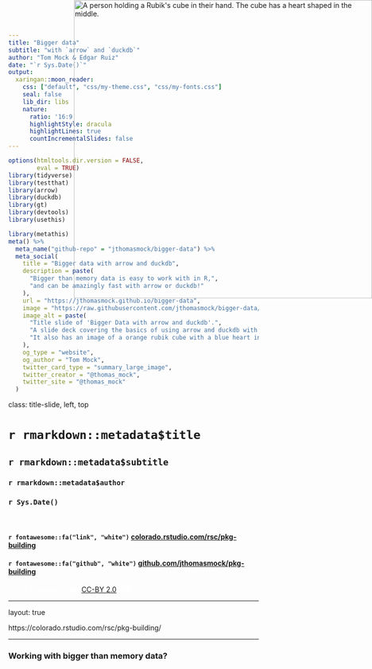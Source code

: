 ```yaml
---
title: "Bigger data"
subtitle: "with `arrow` and `duckdb`"
author: "Tom Mock & Edgar Ruiz"
date: "`r Sys.Date()`"
output:
  xaringan::moon_reader:
    css: ["default", "css/my-theme.css", "css/my-fonts.css"]
    seal: false
    lib_dir: libs
    nature:
      ratio: '16:9'
      highlightStyle: dracula
      highlightLines: true
      countIncrementalSlides: false
---
```


```r
options(htmltools.dir.version = FALSE,
        eval = TRUE)
library(tidyverse)
library(testthat)
library(arrow)
library(duckdb)
library(gt)
library(devtools)
library(usethis)
```

```r
library(metathis)
meta() %>%
  meta_name("github-repo" = "jthomasmock/bigger-data") %>% 
  meta_social(
    title = "Bigger data with arrow and duckdb",
    description = paste(
      "Bigger than memory data is easy to work with in R,",
      "and can be amazingly fast with arrow or duckdb!"
    ),
    url = "https://jthomasmock.github.io/bigger-data",
    image = "https://raw.githubusercontent.com/jthomasmock/bigger-data/master/images/title-card.png",
    image_alt = paste(
      "Title slide of 'Bigger Data with arrow and duckdb'.", 
      "A slide deck covering the basics of using arrow and duckdb with bigger than memory data.",
      "It also has an image of a orange rubik cube with a blue heart in the middle."
    ),
    og_type = "website",
    og_author = "Tom Mock",
    twitter_card_type = "summary_large_image",
    twitter_creator = "@thomas_mock",
    twitter_site = "@thomas_mock"
  )
```

class: title-slide, left, top

# `r rmarkdown::metadata$title`

## `r rmarkdown::metadata$subtitle`

### `r rmarkdown::metadata$author`

### `r Sys.Date()`

<br>

#### `r fontawesome::fa("link", "white")` [colorado.rstudio.com/rsc/pkg-building](https://colorado.rstudio.com/rsc/pkg-building/)
#### `r fontawesome::fa("github", "white")` [github.com/jthomasmock/pkg-building](https://github.com/jthomasmock/pkg-building)

<span style='color:white;'>Slides released under</span> [CC-BY 2.0](https://creativecommons.org/licenses/by/2.0/) <svg aria-hidden="true" role="img" viewBox="0 0 496 512" style="height:1em;width:0.97em;vertical-align:-0.125em;margin-left:auto;margin-right:auto;font-size:inherit;fill:white;overflow:visible;position:relative;"><path d="M245.83 214.87l-33.22 17.28c-9.43-19.58-25.24-19.93-27.46-19.93-22.13 0-33.22 14.61-33.22 43.84 0 23.57 9.21 43.84 33.22 43.84 14.47 0 24.65-7.09 30.57-21.26l30.55 15.5c-6.17 11.51-25.69 38.98-65.1 38.98-22.6 0-73.96-10.32-73.96-77.05 0-58.69 43-77.06 72.63-77.06 30.72-.01 52.7 11.95 65.99 35.86zm143.05 0l-32.78 17.28c-9.5-19.77-25.72-19.93-27.9-19.93-22.14 0-33.22 14.61-33.22 43.84 0 23.55 9.23 43.84 33.22 43.84 14.45 0 24.65-7.09 30.54-21.26l31 15.5c-2.1 3.75-21.39 38.98-65.09 38.98-22.69 0-73.96-9.87-73.96-77.05 0-58.67 42.97-77.06 72.63-77.06 30.71-.01 52.58 11.95 65.56 35.86zM247.56 8.05C104.74 8.05 0 123.11 0 256.05c0 138.49 113.6 248 247.56 248 129.93 0 248.44-100.87 248.44-248 0-137.87-106.62-248-248.44-248zm.87 450.81c-112.54 0-203.7-93.04-203.7-202.81 0-105.42 85.43-203.27 203.72-203.27 112.53 0 202.82 89.46 202.82 203.26-.01 121.69-99.68 202.82-202.84 202.82z"/></svg><svg aria-hidden="true" role="img" viewBox="0 0 496 512" style="height:1em;width:0.97em;vertical-align:-0.125em;margin-left:auto;margin-right:auto;font-size:inherit;fill:white;overflow:visible;position:relative;"><path d="M314.9 194.4v101.4h-28.3v120.5h-77.1V295.9h-28.3V194.4c0-4.4 1.6-8.2 4.6-11.3 3.1-3.1 6.9-4.7 11.3-4.7H299c4.1 0 7.8 1.6 11.1 4.7 3.1 3.2 4.8 6.9 4.8 11.3zm-101.5-63.7c0-23.3 11.5-35 34.5-35s34.5 11.7 34.5 35c0 23-11.5 34.5-34.5 34.5s-34.5-11.5-34.5-34.5zM247.6 8C389.4 8 496 118.1 496 256c0 147.1-118.5 248-248.4 248C113.6 504 0 394.5 0 256 0 123.1 104.7 8 247.6 8zm.8 44.7C130.2 52.7 44.7 150.6 44.7 256c0 109.8 91.2 202.8 203.7 202.8 103.2 0 202.8-81.1 202.8-202.8.1-113.8-90.2-203.3-202.8-203.3z"/></svg>

<div style = "position: absolute;top: 0px;right: 0;"><img src="https://raw.githubusercontent.com/jthomasmock/pkg-building/master/images/pkg-love.png" alt="A person holding a Rubik's cube in their hand. The cube has a heart shaped in the middle." width="600"></img></div>

---

layout: true

<div class="my-footer"><span>https://colorado.rstudio.com/rsc/pkg-building/</span></div>

---

### Working with bigger than memory data?

